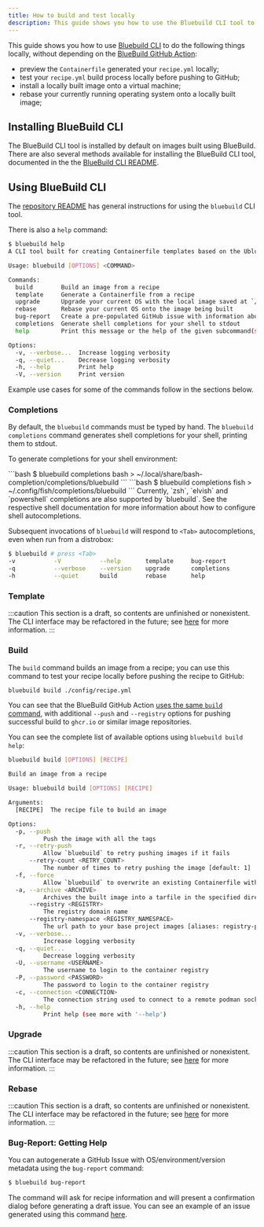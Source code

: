 ```yaml
---
title: How to build and test locally
description: This guide shows you how to use the Bluebuild CLI tool to test images in your local development environment before pushing them to GitHub.
---
```



[bluebuild-cli-repo]: https://github.com/blue-build/cli
[bluebuild-cli-readme]: https://github.com/blue-build/cli?tab=readme-ov-file
[bluebuild-cli-readme-howtouse]: https://github.com/blue-build/cli?tab=readme-ov-file#how-to-use
[bluebuild-cli-ghaction]: https://github.com/blue-build/github-action/
[bluebuild-cli-ghaction-build]: https://github.com/blue-build/github-action/blob/main/action.yml#L89-L99
[sample-bug-report]: https://github.com/blue-build/cli/issues/145

[refactor-discussion]: https://github.com/blue-build/cli/issues/65

This guide shows you how to use [Bluebuild CLI][bluebuild-cli-repo] to do the following things locally, without depending on the [BlueBuild GitHub Action][bluebuild-cli-ghaction]:

- preview the `Containerfile` generated your `recipe.yml` locally;
- test your `recipe.yml` build process locally before pushing to GitHub;
- install a locally built image onto a virtual machine;
- rebase your currently running operating system onto a locally built image;

## Installing BlueBuild CLI

The BlueBuild CLI tool is installed by default on images built using BlueBuild. There are also several methods available for installing the BlueBuild CLI tool, documented in the the [BlueBuild CLI README][bluebuild-cli-readme].

## Using BlueBuild CLI

The [repository README][bluebuild-cli-readme-howtouse] has general instructions for using the `bluebuild` CLI tool.

There is also a `help` command:

```bash
$ bluebuild help
A CLI tool built for creating Containerfile templates based on the Ublue Community Project

Usage: bluebuild [OPTIONS] <COMMAND>

Commands:
  build        Build an image from a recipe
  template     Generate a Containerfile from a recipe
  upgrade      Upgrade your current OS with the local image saved at `/etc/bluebuild/` [aliases: update]
  rebase       Rebase your current OS onto the image being built
  bug-report   Create a pre-populated GitHub issue with information about your configuration
  completions  Generate shell completions for your shell to stdout
  help         Print this message or the help of the given subcommand(s)

Options:
  -v, --verbose...  Increase logging verbosity
  -q, --quiet...    Decrease logging verbosity
  -h, --help        Print help
  -V, --version     Print version
```

Example use cases for some of the commands follow in the sections below.

### Completions

By default, the `bluebuild` commands must be typed by hand. The `bluebuild completions` command generates shell completions for your shell, printing them to stdout.

To generate completions for your shell environment:

<Tabs>
    <TabItem label="bash">
    ```bash
    $ bluebuild completions bash > ~/.local/share/bash-completion/completions/bluebuild
    ```
  </TabItem>
  <TabItem label="fish">
    ```bash
    $ bluebuild completions fish > ~/.config/fish/completions/bluebuild
    ```
  </TabItem>
  <TabItem label="other">
    Currently, `zsh`, `elvish` and `powershell` completions are also supported by `bluebuild`. See the respective shell documentation for more information about how to configure shell autocompletions.
  </TabItem>
</Tabs>

Subsequent invocations of `bluebuild` will respond to `<Tab>` autocompletions, even when run from a distrobox:

```bash
$ bluebuild # press <Tab>
-v           -V           --help       template     bug-report
-q           --verbose    --version    upgrade      completions
-h           --quiet      build        rebase       help
```

### Template

:::caution
This section is a draft, so contents are unfinished or nonexistent. The CLI interface may be refactored in the future; see [here][refactor-discussion] for more information.
:::


### Build

The `build` command builds an image from a recipe; you can use this command to test your recipe locally before pushing the recipe to GitHub:

```bash
bluebuild build ./config/recipe.yml
```

You can see that the BlueBuild GitHub Action [uses the same `build` command][bluebuild-cli-ghaction-build], with additional `--push` and `--registry` options for pushing successful build to `ghcr.io` or similar image repositories.

You can see the complete list of available options using `bluebuild build help`:

```bash
bluebuild build [OPTIONS] [RECIPE]

Build an image from a recipe

Usage: bluebuild build [OPTIONS] [RECIPE]

Arguments:
  [RECIPE]  The recipe file to build an image

Options:
  -p, --push
          Push the image with all the tags
  -r, --retry-push
          Allow `bluebuild` to retry pushing images if it fails
      --retry-count <RETRY_COUNT>
          The number of times to retry pushing the image [default: 1]
  -f, --force
          Allow `bluebuild` to overwrite an existing Containerfile without confirmation
  -a, --archive <ARCHIVE>
          Archives the built image into a tarfile in the specified directory
      --registry <REGISTRY>
          The registry domain name
      --registry-namespace <REGISTRY_NAMESPACE>
          The url path to your base project images [aliases: registry-path]
  -v, --verbose...
          Increase logging verbosity
  -q, --quiet...
          Decrease logging verbosity
  -U, --username <USERNAME>
          The username to login to the container registry
  -P, --password <PASSWORD>
          The password to login to the container registry
  -c, --connection <CONNECTION>
          The connection string used to connect to a remote podman socket
  -h, --help
          Print help (see more with '--help')
```

### Upgrade

:::caution
This section is a draft, so contents are unfinished or nonexistent. The CLI interface may be refactored in the future; see [here][refactor-discussion] for more information.
:::


### Rebase

:::caution
This section is a draft, so contents are unfinished or nonexistent. The CLI interface may be refactored in the future; see [here][refactor-discussion] for more information.
:::


### Bug-Report: Getting Help

You can autogenerate a GitHub Issue with OS/environment/version metadata using the `bug-report` command:

```bash
$ bluebuild bug-report
```

The command will ask for recipe information and will present a confirmation dialog before generating a draft issue. You can see an example of an issue generated using this command [here][sample-bug-report].

